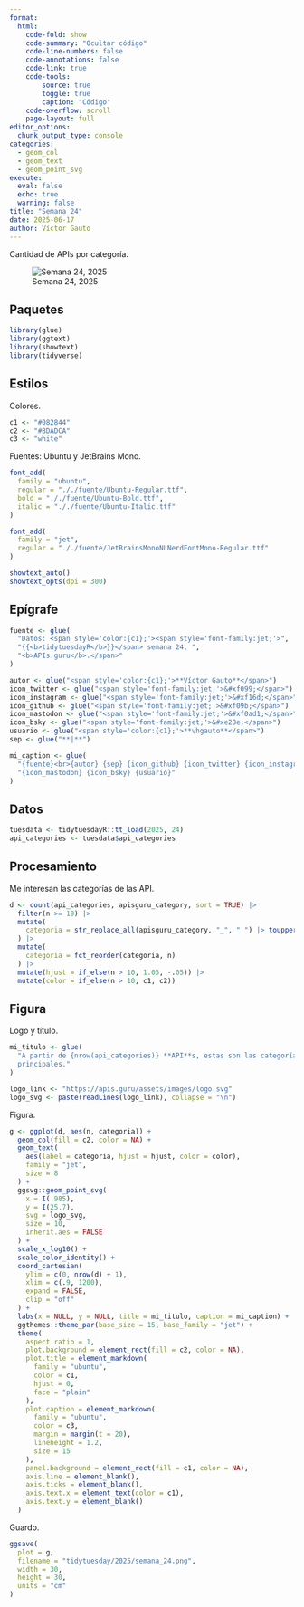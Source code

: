 ```yaml
---
format:
  html:
    code-fold: show
    code-summary: "Ocultar código"
    code-line-numbers: false
    code-annotations: false
    code-link: true
    code-tools:
        source: true
        toggle: true
        caption: "Código"
    code-overflow: scroll
    page-layout: full
editor_options:
  chunk_output_type: console
categories:
  - geom_col
  - geom_text
  - geom_point_svg
execute:
  eval: false
  echo: true
  warning: false
title: "Semana 24"
date: 2025-06-17
author: Víctor Gauto
---
```


Cantidad de APIs por categoría.

![Semana 24, 2025](semana_24.png)

## Paquetes

```r
library(glue)
library(ggtext)
library(showtext)
library(tidyverse)
```

## Estilos

Colores.

```r
c1 <- "#082844"
c2 <- "#8DADCA"
c3 <- "white"
```

Fuentes: Ubuntu y JetBrains Mono.

```r
font_add(
  family = "ubuntu",
  regular = "././fuente/Ubuntu-Regular.ttf",
  bold = "././fuente/Ubuntu-Bold.ttf",
  italic = "././fuente/Ubuntu-Italic.ttf"
)

font_add(
  family = "jet",
  regular = "././fuente/JetBrainsMonoNLNerdFontMono-Regular.ttf"
)

showtext_auto()
showtext_opts(dpi = 300)
```

## Epígrafe

```r
fuente <- glue(
  "Datos: <span style='color:{c1};'><span style='font-family:jet;'>",
  "{{<b>tidytuesdayR</b>}}</span> semana 24, ",
  "<b>APIs.guru</b>.</span>"
)

autor <- glue("<span style='color:{c1};'>**Víctor Gauto**</span>")
icon_twitter <- glue("<span style='font-family:jet;'>&#xf099;</span>")
icon_instagram <- glue("<span style='font-family:jet;'>&#xf16d;</span>")
icon_github <- glue("<span style='font-family:jet;'>&#xf09b;</span>")
icon_mastodon <- glue("<span style='font-family:jet;'>&#xf0ad1;</span>")
icon_bsky <- glue("<span style='font-family:jet;'>&#xe28e;</span>")
usuario <- glue("<span style='color:{c1};'>**vhgauto**</span>")
sep <- glue("**|**")

mi_caption <- glue(
  "{fuente}<br>{autor} {sep} {icon_github} {icon_twitter} {icon_instagram} ",
  "{icon_mastodon} {icon_bsky} {usuario}"
)
```

## Datos

```r
tuesdata <- tidytuesdayR::tt_load(2025, 24)
api_categories <- tuesdata$api_categories
```

## Procesamiento

Me interesan las categorías de las API.

```r
d <- count(api_categories, apisguru_category, sort = TRUE) |>
  filter(n >= 10) |>
  mutate(
    categoria = str_replace_all(apisguru_category, "_", " ") |> toupper()
  ) |>
  mutate(
    categoria = fct_reorder(categoria, n)
  ) |>
  mutate(hjust = if_else(n > 10, 1.05, -.05)) |>
  mutate(color = if_else(n > 10, c1, c2))
```

## Figura

Logo y título.

```r
mi_titulo <- glue(
  "A partir de {nrow(api_categories)} **API**s, estas son las categorías 
  principales."
)

logo_link <- "https://apis.guru/assets/images/logo.svg"
logo_svg <- paste(readLines(logo_link), collapse = "\n")
```

Figura.

```r
g <- ggplot(d, aes(n, categoria)) +
  geom_col(fill = c2, color = NA) +
  geom_text(
    aes(label = categoria, hjust = hjust, color = color),
    family = "jet",
    size = 8
  ) +
  ggsvg::geom_point_svg(
    x = I(.985),
    y = I(25.7),
    svg = logo_svg,
    size = 10,
    inherit.aes = FALSE
  ) +
  scale_x_log10() +
  scale_color_identity() +
  coord_cartesian(
    ylim = c(0, nrow(d) + 1),
    xlim = c(.9, 1200),
    expand = FALSE,
    clip = "off"
  ) +
  labs(x = NULL, y = NULL, title = mi_titulo, caption = mi_caption) +
  ggthemes::theme_par(base_size = 15, base_family = "jet") +
  theme(
    aspect.ratio = 1,
    plot.background = element_rect(fill = c2, color = NA),
    plot.title = element_markdown(
      family = "ubuntu",
      color = c1,
      hjust = 0,
      face = "plain"
    ),
    plot.caption = element_markdown(
      family = "ubuntu",
      color = c3,
      margin = margin(t = 20),
      lineheight = 1.2,
      size = 15
    ),
    panel.background = element_rect(fill = c1, color = NA),
    axis.line = element_blank(),
    axis.ticks = element_blank(),
    axis.text.x = element_text(color = c1),
    axis.text.y = element_blank()
  )
```

Guardo.

```r
ggsave(
  plot = g,
  filename = "tidytuesday/2025/semana_24.png",
  width = 30,
  height = 30,
  units = "cm"
)
```
